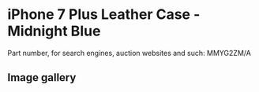 # iPhone 7 Plus Leather Case - Midnight Blue

Part number, for search engines, auction websites and such: MMYG2ZM/A

## Image gallery

<div style={{ width: "768px" }}>
  <GalleryComponent
    images={[
      {
        original: "/everysource/MMYG2",
        thumbnail: "/everypreview/MMYG2",
      },
      {
        original: "/everysource/MMYG2_AV1_GOLD",
        thumbnail: "/everypreview/MMYG2_AV1_GOLD",
      },
      {
        original: "/everysource/MMYG2_AV1_JET_BLACK",
        thumbnail: "/everypreview/MMYG2_AV1_JET_BLACK",
      },
      {
        original: "/everysource/MMYG2_AV1_RED",
        thumbnail: "/everypreview/MMYG2_AV1_RED",
      },
      {
        original: "/everysource/MMYG2_AV1_SILVER",
        thumbnail: "/everypreview/MMYG2_AV1_SILVER",
      },
      {
        original: "/everysource/MMYG2_AV2",
        thumbnail: "/everypreview/MMYG2_AV2",
      }
    ]}
  />
</div>